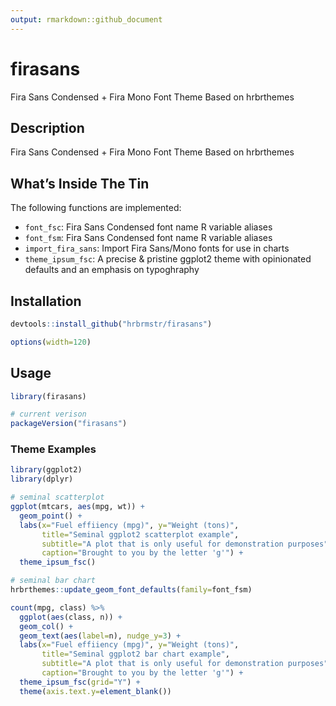 ```yaml
---
output: rmarkdown::github_document
---
```


# firasans

Fira Sans Condensed + Fira Mono Font Theme Based on hrbrthemes

## Description

Fira Sans Condensed + Fira Mono Font Theme Based on hrbrthemes

## What's Inside The Tin

The following functions are implemented:

- `font_fsc`:	Fira Sans Condensed font name R variable aliases
- `font_fsm`:	Fira Sans Condensed font name R variable aliases
- `import_fira_sans`:	Import Fira Sans/Mono fonts for use in charts
- `theme_ipsum_fsc`:	A precise & pristine ggplot2 theme with opinionated defaults and an emphasis on typoghraphy

## Installation

```r
devtools::install_github("hrbrmstr/firasans")
```

```r
options(width=120)
```

## Usage

```r
library(firasans)

# current verison
packageVersion("firasans")

```

### Theme Examples

```r
library(ggplot2)
library(dplyr)

# seminal scatterplot
ggplot(mtcars, aes(mpg, wt)) +
  geom_point() +
  labs(x="Fuel effiiency (mpg)", y="Weight (tons)",
       title="Seminal ggplot2 scatterplot example",
       subtitle="A plot that is only useful for demonstration purposes",
       caption="Brought to you by the letter 'g'") +
  theme_ipsum_fsc()
```

```r
# seminal bar chart
hrbrthemes::update_geom_font_defaults(family=font_fsm)

count(mpg, class) %>%
  ggplot(aes(class, n)) +
  geom_col() +
  geom_text(aes(label=n), nudge_y=3) +
  labs(x="Fuel effiiency (mpg)", y="Weight (tons)",
       title="Seminal ggplot2 bar chart example",
       subtitle="A plot that is only useful for demonstration purposes",
       caption="Brought to you by the letter 'g'") +
  theme_ipsum_fsc(grid="Y") +
  theme(axis.text.y=element_blank())
```